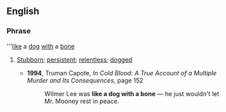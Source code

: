 ==English==
===Phrase===
'''[[like]] a [[dog]] [[with]] a [[bone]]

# {{idiom}} [[Stubborn]]; [[persistent]]; [[relentless]]; [[dogged]]
#* '''1994''', Truman Capote, ''In Cold Blood: A True Account of a Multiple Murder and Its Consequences'', page 152
#*: Wilmer Lee was '''like a dog with a bone''' — he just wouldn't let Mr. Mooney rest in peace.